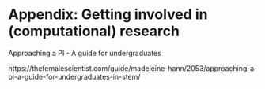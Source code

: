 # Appendix: Getting involved in (computational) research

Approaching a PI - A guide for undergraduates

https://thefemalescientist.com/guide/madeleine-hann/2053/approaching-a-pi-a-guide-for-undergraduates-in-stem/
